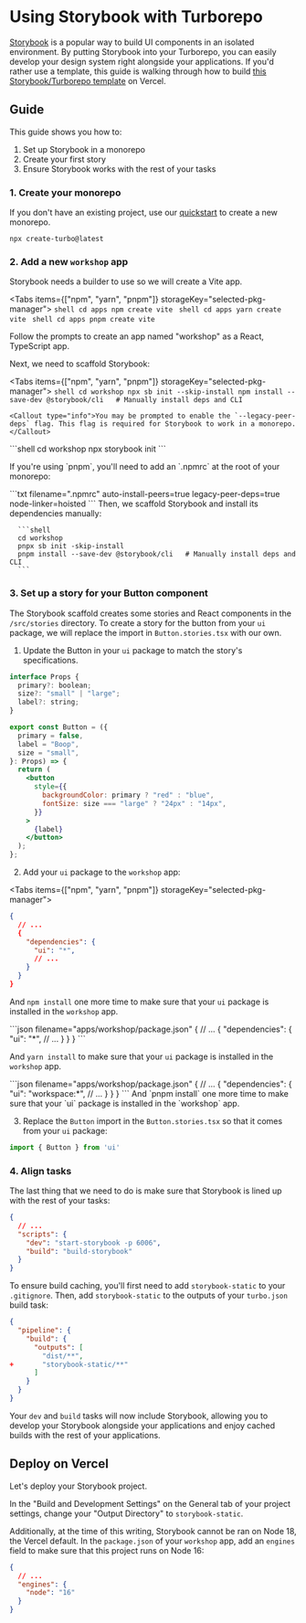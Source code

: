 
# Using Storybook with Turborepo

[Storybook](https://storybook.js.org/) is a popular way to build UI components in an isolated environment. By putting Storybook into your Turborepo, you can easily develop your design system right alongside your applications. If you'd rather use a template, this guide is walking through how to build [this Storybook/Turborepo template](https://vercel.com/templates/react/turborepo-design-system) on Vercel.

## Guide

This guide shows you how to:

1. Set up Storybook in a monorepo
2. Create your first story
3. Ensure Storybook works with the rest of your tasks

### 1. Create your monorepo

If you don't have an existing project, use our [quickstart](/repo/docs/getting-started/create-new) to create a new monorepo.

```shell
npx create-turbo@latest
```

### 2. Add a new `workshop` app

Storybook needs a builder to use so we will create a Vite app.

<Tabs items={["npm", "yarn", "pnpm"]} storageKey="selected-pkg-manager">
  <Tab>
    ```shell
    cd apps
    npm create vite
    ```
  </Tab>
  <Tab>
    ```shell
    cd apps
    yarn create vite
    ```
  </Tab>
  <Tab>
    ```shell
    cd apps
    pnpm create vite
    ```
  </Tab>
</Tabs>

Follow the prompts to create an app named "workshop" as a React, TypeScript app.

Next, we need to scaffold Storybook:

<Tabs items={["npm", "yarn", "pnpm"]} storageKey="selected-pkg-manager">
  <Tab>
    ```shell
    cd workshop
    npx sb init --skip-install
    npm install --save-dev @storybook/cli   # Manually install deps and CLI
    ```

    <Callout type="info">You may be prompted to enable the `--legacy-peer-deps` flag. This flag is required for Storybook to work in a monorepo.</Callout>

  </Tab>
  <Tab>
    ```shell
    cd workshop
    npx storybook init
    ```
  </Tab>
  <Tab>
      <p className="nx-mt-6 nx-leading-7">If you're using `pnpm`, you'll need to add an `.npmrc` at the root of your monorepo:</p>
      ```txt filename=".npmrc"
      auto-install-peers=true
      legacy-peer-deps=true
      node-linker=hoisted
      ```
      Then, we scaffold Storybook and install its dependencies manually:

      ```shell
      cd workshop
      pnpx sb init -skip-install
      pnpm install --save-dev @storybook/cli   # Manually install deps and CLI
      ```

  </Tab>
</Tabs>

### 3. Set up a story for your Button component

The Storybook scaffold creates some stories and React components in the `/src/stories` directory. To create a story for the button from your `ui` package, we will replace the import in `Button.stories.tsx` with our own.

1. Update the Button in your `ui` package to match the story's specifications.

```jsx filename="packages/ui/Button.tsx"
interface Props {
  primary?: boolean;
  size?: "small" | "large";
  label?: string;
}

export const Button = ({
  primary = false,
  label = "Boop",
  size = "small",
}: Props) => {
  return (
    <button
      style={{
        backgroundColor: primary ? "red" : "blue",
        fontSize: size === "large" ? "24px" : "14px",
      }}
    >
      {label}
    </button>
  );
};
```

2. Add your `ui` package to the `workshop` app:

<Tabs items={["npm", "yarn", "pnpm"]} storageKey="selected-pkg-manager">
  <Tab>
```json filename="apps/workshop/package.json"
{
  // ...
  {
    "dependencies": {
      "ui": "*",
      // ...
    }
  }
}
```

And `npm install` one more time to make sure that your `ui` package is installed in the `workshop` app.

  </Tab>
  <Tab>
```json filename="apps/workshop/package.json"
{
  // ...
  {
    "dependencies": {
      "ui": "*",
      // ...
    }
  }
}
```

And `yarn install` to make sure that your `ui` package is installed in the `workshop` app.

  </Tab>
  <Tab>
```json filename="apps/workshop/package.json"
{
  // ...
  {
    "dependencies": {
      "ui": "workspace:*",
      // ...
    }
  }
}
```
And `pnpm install` one more time to make sure that your `ui` package is installed in the `workshop` app.
  </Tab>
</Tabs>

3. Replace the `Button` import in the `Button.stories.tsx` so that it comes from your `ui` package:

```jsx filename="apps/workshop/src/stories/Button.stories.tsx"
import { Button } from 'ui'
```

### 4. Align tasks

The last thing that we need to do is make sure that Storybook is lined up with the rest of your tasks:

```json filename="apps/workshop/package.json"
{
  // ...
  "scripts": {
    "dev": "start-storybook -p 6006",
    "build": "build-storybook"
  }
}
```

To ensure build caching, you'll first need to add `storybook-static` to your `.gitignore`. Then, add `storybook-static` to the outputs of your `turbo.json` build task:

```json filename="turbo.json"
{
  "pipeline": {
    "build": {
      "outputs": [
        "dist/**",
+       "storybook-static/**"
      ]
    }
  }
}
```

Your `dev` and `build` tasks will now include Storybook, allowing you to develop your Storybook alongside your applications and enjoy cached builds with the rest of your applications.

## Deploy on Vercel

Let's deploy your Storybook project.

In the "Build and Development Settings" on the General tab of your project settings, change your "Output Directory" to `storybook-static`.

Additionally, at the time of this writing, Storybook cannot be ran on Node 18, the Vercel default. In the `package.json` of your `workshop` app, add an `engines` field to make sure that this project runs on Node 16:

```json filename="apps/workshop/package.json"
{
  // ...
  "engines": {
    "node": "16"
  }
}

```
